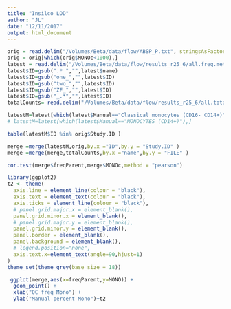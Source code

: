```yaml
---
title: "Insilco LOD"
author: "JL"
date: "12/11/2017"
output: html_document
---
```


```r
orig = read.delim("/Volumes/Beta/data/flow/ABSP_P.txt", stringsAsFactors = FALSE)
orig = orig[which(orig$MONOc<1000),]
latest = read.delim("/Volumes/Beta/data/flow/results_r25_6/all.freq.metrics.txt", stringsAsFactors = FALSE)
latest$ID=gsub(".* ","",latest$name)
latest$ID=gsub("one_","",latest$ID)
latest$ID=gsub("two_","",latest$ID)
latest$ID=gsub("ZF_","",latest$ID)
latest$ID=gsub("_.*","",latest$ID)
totalCounts= read.delim("/Volumes/Beta/data/flow/results_r25_6/all.totalCellCounts.metrics.txt", stringsAsFactors = FALSE)

latestM=latest[which(latest$Manual=="Classical monocytes (CD16- CD14+)"),]
# latestM=latest[which(latest$Manual=="MONOCYTES (CD14+)"),]

table(latestM$ID %in% orig$Study.ID )

merge =merge(latestM,orig,by.x ="ID",by.y = "Study.ID" )
merge =merge(merge,totalCounts,by.x ="name",by.y = "FILE" )

cor.test(merge$freqParent,merge$MONOc,method = "pearson")

library(ggplot2)
t2 <- theme(
  axis.line = element_line(colour = "black"),
  axis.text = element_text(colour = "black"),
  axis.ticks = element_line(colour = "black"),
  # panel.grid.major.x = element_blank(),
  panel.grid.minor.x = element_blank(),
  # panel.grid.major.y = element_blank(),
  panel.grid.minor.y = element_blank(),
  panel.border = element_blank(),
  panel.background = element_blank(),
  # legend.position="none",
  axis.text.x=element_text(angle=90,hjust=1)
)
theme_set(theme_grey(base_size = 18)) 

 ggplot(merge,aes(x=freqParent,y=MONO)) +
  geom_point() +
  xlab("OC freq Mono") + 
  ylab("Manual percent Mono")+t2

```
